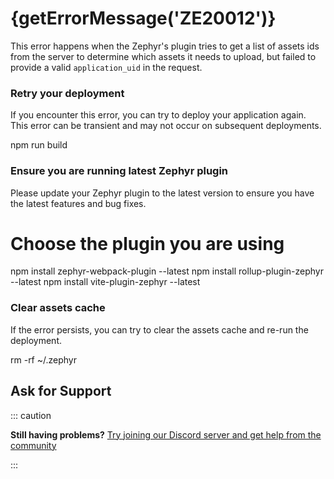 
# {getErrorMessage('ZE20012')}

<ErrorInfo code="ZE20012" terminal />

This error happens when the Zephyr's plugin tries to get a list of assets ids from the server to determine which assets it needs to upload, but failed to provide a valid `application_uid` in the request.

<Steps>

### Retry your deployment

If you encounter this error, you can try to deploy your application again. This error can be transient and may not occur on subsequent deployments.

npm run build

### Ensure you are running latest Zephyr plugin

Please update your Zephyr plugin to the latest version to ensure you have the latest features and bug fixes.

# Choose the plugin you are using
npm install zephyr-webpack-plugin --latest
npm install rollup-plugin-zephyr --latest
npm install vite-plugin-zephyr --latest

### Clear assets cache

If the error persists, you can try to clear the assets cache and re-run the deployment.

rm -rf ~/.zephyr

</Steps>

## Ask for Support

::: caution

**Still having problems?** [Try joining our Discord server and get help from the community](https://zephyr-cloud.io/discord)

:::

